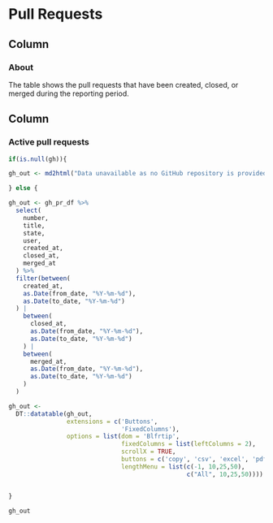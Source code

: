 Pull Requests
=======================================================================

Column {data-width=200}
-----------------------------------------------------------------------

### About

The table shows the pull requests that have been created, closed, or merged
during the reporting period.


Column {data-width=800}
-----------------------------------------------------------------------

### Active pull requests

  ```r
if(is.null(gh)){

  gh_out <- md2html("Data unavailable as no GitHub repository is provided/available.")

} else {

  gh_out <- gh_pr_df %>%
    select(
      number,
      title,
      state,
      user,
      created_at,
      closed_at,
      merged_at
    ) %>%
    filter(between(
      created_at,
      as.Date(from_date, "%Y-%m-%d"),
      as.Date(to_date, "%Y-%m-%d")
    ) |
      between(
        closed_at,
        as.Date(from_date, "%Y-%m-%d"),
        as.Date(to_date, "%Y-%m-%d")
      ) |
      between(
        merged_at,
        as.Date(from_date, "%Y-%m-%d"),
        as.Date(to_date, "%Y-%m-%d")
      )
    )

  gh_out <-
    DT::datatable(gh_out,
                  extensions = c('Buttons',
                                 'FixedColumns'),
                  options = list(dom = 'Blfrtip',
                                 fixedColumns = list(leftColumns = 2),
                                 scrollX = TRUE,
                                 buttons = c('copy', 'csv', 'excel', 'pdf', 'print'),
                                 lengthMenu = list(c(-1, 10,25,50),
                                                   c("All", 10,25,50))))


}

gh_out

```
